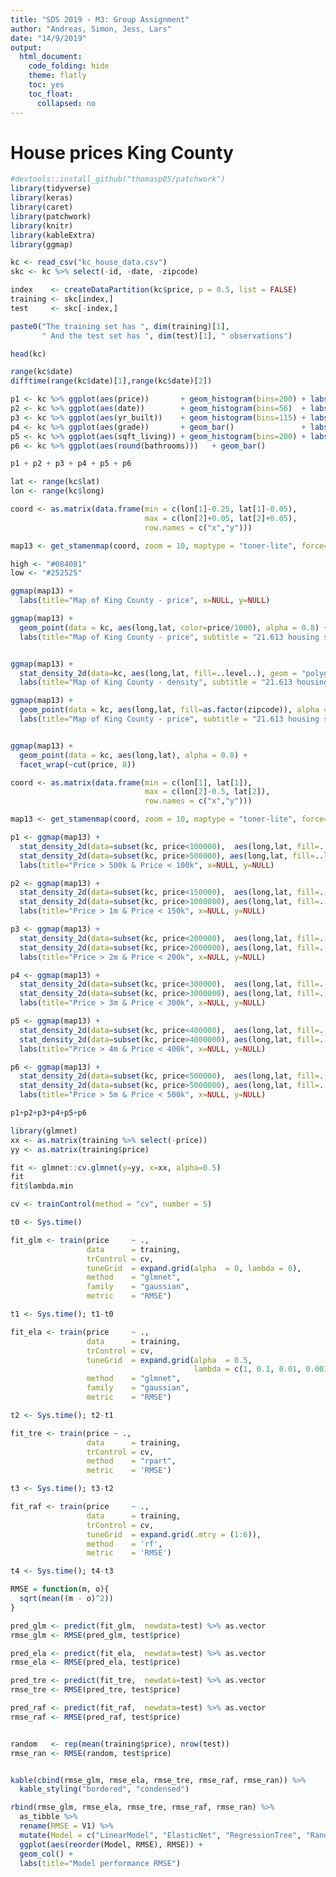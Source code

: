 ```yaml
---
title: "SDS 2019 - M3: Group Assignment"
author: "Andreas, Simon, Jess, Lars"
date: "14/9/2019"
output:
  html_document:
    code_folding: hide
    theme: flatly
    toc: yes
    toc_float:
      collapsed: no
---
```


# House prices King County

```r

#devtools::install_github("thomasp85/patchwork")
library(tidyverse)
library(keras)
library(caret)
library(patchwork)
library(knitr)
library(kableExtra)
library(ggmap)
```

```r
kc <- read_csv("kc_house_data.csv")
skc <- kc %>% select(-id, -date, -zipcode)

index    <- createDataPartition(kc$price, p = 0.5, list = FALSE)
training <- skc[index,] 
test     <- skc[-index,] 

paste0("The training set has ", dim(training)[1], 
       " And the test set has ", dim(test)[1], " observations")
```

```r
head(kc)
```



```r
range(kc$date)
difftime(range(kc$date)[1],range(kc$date)[2])

p1 <- kc %>% ggplot(aes(price))       + geom_histogram(bins=200) + labs(title="Price distribution")
p2 <- kc %>% ggplot(aes(date))        + geom_histogram(bins=56)  + labs(title="Date of sale")
p3 <- kc %>% ggplot(aes(yr_built))    + geom_histogram(bins=115) + labs(title="Date of construction")
p4 <- kc %>% ggplot(aes(grade))       + geom_bar()               + labs(title="House grade")
p5 <- kc %>% ggplot(aes(sqft_living)) + geom_histogram(bins=200) + labs(title="House Squarefeet")
p6 <- kc %>% ggplot(aes(round(bathrooms)))   + geom_bar()               + labs(title="House bathrooms")

p1 + p2 + p3 + p4 + p5 + p6
```


```r
lat <- range(kc$lat)
lon <- range(kc$long)

coord <- as.matrix(data.frame(min = c(lon[1]-0.25, lat[1]-0.05), 
                              max = c(lon[2]+0.05, lat[2]+0.05), 
                              row.names = c("x","y")))

map13 <- get_stamenmap(coord, zoom = 10, maptype = "toner-lite", force=TRUE)

high <- "#084081"
low <- "#252525"

ggmap(map13) +
  labs(title="Map of King County - price", x=NULL, y=NULL)

ggmap(map13) +
  geom_point(data = kc, aes(long,lat, color=price/1000), alpha = 0.8) + 
  labs(title="Map of King County - price", subtitle = "21.613 housing sales in 2014 - 2016", color="Price in\n1000 USD")


ggmap(map13) +
  stat_density_2d(data=kc, aes(long,lat, fill=..level..), geom = "polygon", alpha = .7) + 
  labs(title="Map of King County - density", subtitle = "21.613 housing sales in 2014 - 2016", fill="Density of\nsales")

ggmap(map13) +
  geom_point(data = kc, aes(long,lat, fill=as.factor(zipcode)), alpha = 0.8, show.legend = F, color="black", shape=21) + 
  labs(title="Map of King County - price", subtitle = "21.613 housing sales in 2014 - 2016", x=NULL, y=NULL)


ggmap(map13) +
  geom_point(data = kc, aes(long,lat), alpha = 0.8) + 
  facet_wrap(~cut(price, 8))
```





```r

coord <- as.matrix(data.frame(min = c(lon[1], lat[1]), 
                              max = c(lon[2]-0.5, lat[2]), 
                              row.names = c("x","y")))

map13 <- get_stamenmap(coord, zoom = 10, maptype = "toner-lite", force=TRUE)

p1 <- ggmap(map13) +
  stat_density_2d(data=subset(kc, price<100000),  aes(long,lat, fill=..level..), geom = "polygon", alpha = .3, fill=low) +
  stat_density_2d(data=subset(kc, price>500000), aes(long,lat, fill=..level..), geom = "polygon", alpha = .3, fill=high) + 
  labs(title="Price > 500k & Price < 100k", x=NULL, y=NULL)

p2 <- ggmap(map13) +
  stat_density_2d(data=subset(kc, price<150000),  aes(long,lat, fill=..level..), geom = "polygon", alpha = .3, fill=low) +
  stat_density_2d(data=subset(kc, price>1000000), aes(long,lat, fill=..level..), geom = "polygon", alpha = .3, fill=high) + 
  labs(title="Price > 1m & Price < 150k", x=NULL, y=NULL)

p3 <- ggmap(map13) +
  stat_density_2d(data=subset(kc, price<200000),  aes(long,lat, fill=..level..), geom = "polygon", alpha = .3, fill=low) +
  stat_density_2d(data=subset(kc, price>2000000), aes(long,lat, fill=..level..), geom = "polygon", alpha = .3, fill=high) + 
  labs(title="Price > 2m & Price < 200k", x=NULL, y=NULL)

p4 <- ggmap(map13) +
  stat_density_2d(data=subset(kc, price<300000),  aes(long,lat, fill=..level..), geom = "polygon", alpha = .3, fill=low) +
  stat_density_2d(data=subset(kc, price>3000000), aes(long,lat, fill=..level..), geom = "polygon", alpha = .3, fill=high) + 
  labs(title="Price > 3m & Price < 300k", x=NULL, y=NULL)

p5 <- ggmap(map13) +
  stat_density_2d(data=subset(kc, price<400000),  aes(long,lat, fill=..level..), geom = "polygon", alpha = .3, fill=low) +
  stat_density_2d(data=subset(kc, price>4000000), aes(long,lat, fill=..level..), geom = "polygon", alpha = .3, fill=high) + 
  labs(title="Price > 4m & Price < 400k", x=NULL, y=NULL)

p6 <- ggmap(map13) +
  stat_density_2d(data=subset(kc, price<500000),  aes(long,lat, fill=..level..), geom = "polygon", alpha = .3, fill=low) +
  stat_density_2d(data=subset(kc, price>5000000), aes(long,lat, fill=..level..), geom = "polygon", alpha = .3, fill=high) + 
  labs(title="Price > 5m & Price < 500k", x=NULL, y=NULL)

p1+p2+p3+p4+p5+p6
```







```r
library(glmnet)
xx <- as.matrix(training %>% select(-price))
yy <- as.matrix(training$price)

fit <- glmnet::cv.glmnet(y=yy, x=xx, alpha=0.5)
fit
fit$lambda.min
```












```r
cv <- trainControl(method = "cv", number = 5)

t0 <- Sys.time()

fit_glm <- train(price     ~ .,
                 data      = training,
                 trControl = cv, 
                 tuneGrid  = expand.grid(alpha  = 0, lambda = 0),
                 method    = "glmnet", 
                 family    = "gaussian",
                 metric    = "RMSE")

t1 <- Sys.time(); t1-t0

fit_ela <- train(price     ~ .,
                 data      = training,
                 trControl = cv, 
                 tuneGrid  = expand.grid(alpha  = 0.5, 
                                         lambda = c(1, 0.1, 0.01, 0.001,0)),
                 method    = "glmnet", 
                 family    = "gaussian",
                 metric    = "RMSE")

t2 <- Sys.time(); t2-t1

fit_tre <- train(price ~ .,
                 data      = training,
                 trControl = cv, 
                 method    = "rpart", 
                 metric    = 'RMSE')

t3 <- Sys.time(); t3-t2

fit_raf <- train(price     ~ ., 
                 data      = training,
                 trControl = cv,
                 tuneGrid  = expand.grid(.mtry = (1:6)),
                 method    = 'rf',
                 metric    = 'RMSE')

t4 <- Sys.time(); t4-t3
```






```r

RMSE = function(m, o){
  sqrt(mean((m - o)^2))
}

pred_glm <- predict(fit_glm,  newdata=test) %>% as.vector
rmse_glm <- RMSE(pred_glm, test$price)

pred_ela <- predict(fit_ela,  newdata=test) %>% as.vector
rmse_ela <- RMSE(pred_ela, test$price)

pred_tre <- predict(fit_tre,  newdata=test) %>% as.vector
rmse_tre <- RMSE(pred_tre, test$price)

pred_raf <- predict(fit_raf,  newdata=test) %>% as.vector
rmse_raf <- RMSE(pred_raf, test$price)


random   <- rep(mean(training$price), nrow(test))
rmse_ran <- RMSE(random, test$price)


kable(cbind(rmse_glm, rmse_ela, rmse_tre, rmse_raf, rmse_ran)) %>% 
  kable_styling("bordered", "condensed")

rbind(rmse_glm, rmse_ela, rmse_tre, rmse_raf, rmse_ran) %>% 
  as_tibble %>% 
  rename(RMSE = V1) %>% 
  mutate(Model = c("LinearModel", "ElasticNet", "RegressionTree", "RandomForrest", "RandomAssignment")) %>% 
  ggplot(aes(reorder(Model, RMSE), RMSE)) + 
  geom_col() +
  labs(title="Model performance RMSE")
```


































